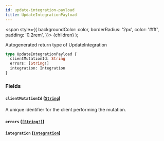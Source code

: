 ```yaml
---
id: update-integration-payload
title: UpdateIntegrationPayload
---
```


<span
style={{
      backgroundColor: color,
      borderRadius: '2px',
      color: '#fff',
      padding: '0.2rem',
    }}>
{children}
</span>
);

Autogenerated return type of UpdateIntegration

```graphql
type UpdateIntegrationPayload {
  clientMutationId: String
  errors: [String!]
  integration: Integration
}
```

### Fields

#### `clientMutationId` ([`String`](/api/scalars/string))

A unique identifier for the client performing the mutation.

#### `errors` ([`[String!]`](/api/scalars/string))

#### `integration` ([`Integration`](/api/objects/integration))
